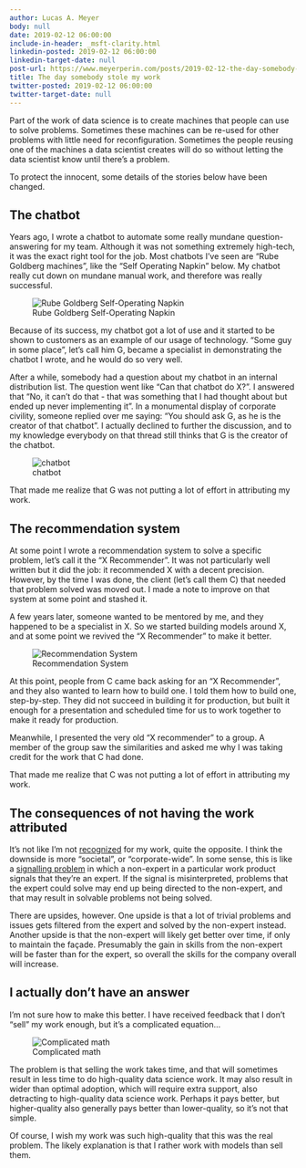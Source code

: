 ```yaml
---
author: Lucas A. Meyer
body: null
date: 2019-02-12 06:00:00
include-in-header: _msft-clarity.html
linkedin-posted: 2019-02-12 06:00:00
linkedin-target-date: null
post-url: https://www.meyerperin.com/posts/2019-02-12-the-day-somebody-stole-my-work.html
title: The day somebody stole my work
twitter-posted: 2019-02-12 06:00:00
twitter-target-date: null
---
```


Part of the work of data science is to create machines that people can use to solve problems. Sometimes these machines can be re-used for other problems with little need for reconfiguration. Sometimes the people reusing one of the machines a data scientist creates will do so without letting the data scientist know until there's a problem.

To protect the innocent, some details of the stories below have been changed.

## The chatbot

Years ago, I wrote a chatbot to automate some really mundane question-answering for my team. Although it was not something extremely high-tech, it was the exact right tool for the job. Most chatbots I've seen are "Rube Goldberg machines", like the "Self Operating Napkin" below. My chatbot really cut down on mundane manual work, and therefore was really successful.

![Rube Goldberg Self-Operating Napkin](https://upload.wikimedia.org/wikipedia/commons/a/a9/Rube_Goldberg%27s_%22Self-Operating_Napkin%22_%28cropped%29.gif)

Because of its success, my chatbot got a lot of use and it started to be shown to customers as an example of our usage of technology. "Some guy in some place", let's call him G, became a specialist in demonstrating the chatbot I wrote, and he would do so very well. 

After a while, somebody had a question about my chatbot in an internal distribution list. The question went like "Can that chatbot do X?". I answered that "No, it can't do that - that was something that I had thought about but ended up never implementing it". In a monumental display of corporate civility, someone replied over me saying: "You should ask G, as he is the creator of that chatbot". I actually declined to further the discussion, and to my knowledge everybody on that thread still thinks that G is the creator of the chatbot. 

![chatbot](chatbot.png)

That made me realize that G was not putting a lot of effort in attributing my work.

## The recommendation system

At some point I wrote a recommendation system to solve a specific problem, let's call it the "X Recommender". It was not particularly well written but it did the job: it recommended X with a decent precision. However, by the time I was done, the client (let's call them C) that needed that problem solved was moved out. I made a note to improve on that system at some point and stashed it. 

A few years later, someone wanted to be mentored by me, and they happened to be a specialist in X. So we started building models around X, and at some point we revived the "X Recommender" to make it better. 

![Recommendation System](rec.png)

At this point, people from C came back asking for an "X Recommender", and they also wanted to learn how to build one. I told them how to build one, step-by-step. They did not succeed in building it for production, but built it enough for a presentation and scheduled time for us to work together to make it ready for production. 

Meanwhile, I presented the very old "X recommender" to a group. A member of the group saw the similarities and asked me why I was taking credit for the work that C had done.

That made me realize that C was not putting a lot of effort in attributing my work.

## The consequences of not having the work attributed

It's not like I'm not [recognized](https://treasurytoday.com/adam-smith-awards-yearbook/adam-smith-awards-yearbook-2017) for my work, quite the opposite. I think the downside is more "societal", or "corporate-wide". In some sense, this is like a [signalling problem](https://en.wikipedia.org/wiki/Signalling_(economics)) in which a non-expert in a particular work product signals that they're an expert. If the signal is misinterpreted, problems that the expert could solve may end up being directed to the non-expert, and that may result in solvable problems not being solved.

There are upsides, however. One upside is that a lot of trivial problems and issues gets filtered from the expert and solved by the non-expert instead. Another upside is that the non-expert will likely get better over time, if only to maintain the façade. Presumably the gain in skills from the non-expert will be faster than for the expert, so overall the skills for the company overall will increase.

## I actually don't have an answer

I'm not sure how to make this better. I have received feedback that I don't "sell" my work enough, but it's a complicated equation...

![Complicated math](math.gif)

The problem is that selling the work takes time, and that will sometimes result in less time to do high-quality data science work. It may also result in wider than optimal adoption, which will require extra support, also detracting to high-quality data science work. Perhaps it pays better, but higher-quality also generally pays better than lower-quality, so it's not that simple.

Of course, I wish my work was such high-quality that this was the real problem. The likely explanation is that I rather work with models than sell them.
